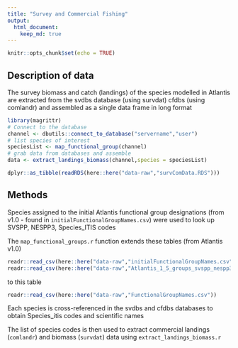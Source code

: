 ```yaml
---
title: "Survey and Commercial Fishing"
output: 
  html_document:
    keep_md: true
---
```


```r
knitr::opts_chunk$set(echo = TRUE)
```

## Description of data

The survey biomass and catch (landings) of the species modelled in Atlantis are extracted from the svdbs database (using survdat) cfdbs (using comlandr) and assembled as a single data frame in long format

```r
library(magrittr)
# Connect to the database
channel <- dbutils::connect_to_database("servername","user")
# list species of interest
speciesList <- map_functional_group(channel)
# grab data from databases and assemble
data <- extract_landings_biomass(channel,species = speciesList)
```
```r
dplyr::as_tibble(readRDS(here::here("data-raw","survComData.RDS")))
```


## Methods

Species assigned to the initial Atlantis functional group designations (from v1.0 - found in `initialFunctionalGroupNames.csv`) were used to look up SVSPP, NESPP3, Species_ITIS codes

The `map_functional_groups.r` function extends these tables (from Atlantis v1.0)
```r
readr::read_csv(here::here("data-raw","initialFunctionalGroupNames.csv"))
readr::read_csv(here::here("data-raw","Atlantis_1_5_groups_svspp_nespp3.csv"))
```
to this table 
```r
readr::read_csv(here::here("data-raw","FunctionalGroupNames.csv"))
```

Each species is cross-referenced in the svdbs and cfdbs databases to obtain Species_itis codes and scientific names

The list of species codes is then used to extract commercial landings (`comlandr`) and biomass (`survdat`) data using `extract_landings_biomass.r`


